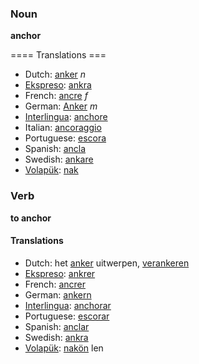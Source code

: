 === Noun ===
'''anchor'''

==== Translations ===
*Dutch: [[anker]] ''n''
*[[Ekspreso]]: [[ankra]] 
*French: [[ancre]] ''f''
*German: [[Anker]] ''m''
*[[Interlingua]]: [[anchore]] 
*Italian: [[ancoraggio]] 
*Portuguese: [[escora]] 
*Spanish: [[ancla]] 
*Swedish: [[ankare]]
*[[Volapük]]: [[nak]]

=== Verb ===
'''to anchor'''

==== Translations ====
*Dutch: het [[anker]] uitwerpen, [[verankeren]]
*[[Ekspreso]]: [[ankrer]] 
*French: [[ancrer]]
*German: [[ankern]]
*[[Interlingua]]: [[anchorar]] 
*Portuguese: [[escorar]] 
*Spanish: [[anclar]]
*Swedish: [[ankra]] 
*[[Volapük]]: [[nakön]] len